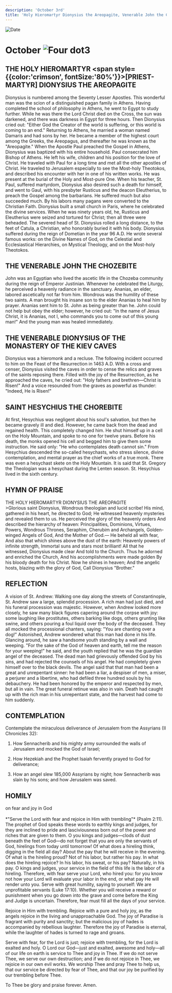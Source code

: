 ```yaml
---
description: 'October 3rd'
title: 'Holy Hieromartyr Dionysius the Areopagite, Venerable John the Chozebite, Venerable Dionysius of the Kiev Caves, St. Hesychius the Chorebite'
---
```


<CustomPaginator />
<RunningHead />

<Image src="/title-imprint.png" height={68} width={50} alt="Date" className="title-imprint"/>

# <div id="date">October <Image className="four-dot" src="/four-dot.png" height={15} width={15} alt="Four dot" />3</div>

## THE HOLY HIEROMARTYR <span style={{color:'crimson', fontSize:'80%'}}>[PRIEST-MARTYR]</span> DIONYSIUS THE AREOPAGITE

Dionysius is numbered among the Seventy Lesser Apostles. This wonderful man was the scion of a distinguished pagan family in Athens. Having completed the school of philosophy in Athens, he went to Egypt to study further. While he was there the Lord Christ died on the Cross, the sun was darkened, and there was darkness in Egypt for three hours. Then Dionysius cried out: "Either God the Creator of the world is suffering, or this world is coming to an end." Returning to Athens, he married a woman named Damaris and had sons by her. He became a member of the highest court among the Greeks, the Areopagus, and thereafter he was known as the "Areopagite." When the Apostle Paul preached the Gospel in Athens, Dionysius was baptized with his entire household. Paul consecrated him Bishop of Athens. He left his wife, children and his position for the love of Christ. He traveled with Paul for a long time and met all the other apostles of Christ. He traveled to Jerusalem especially to see the Most-holy Theotokos, and described his encounter with her in one of his written works. He was present at the burial of the Holy and Most-pure One. When his teacher, St. Paul, suffered martyrdom, Dionysius also desired such a death for himself, and went to Gaul, with his presbyter Rusticus and the deacon Eleutherius, to preach the Gospel among the barbarians. He suffered much but also succeeded much. By his labors many pagans were converted to the Christian Faith.  Dionysius built a small church in Paris, where he celebrated the divine services.  When he was ninety years old, he, Rusticus and Eleutherius were seized and tortured for Christ; then all three were beheaded.  The severed head of St. Dionysius rolled a long distance, to the feet of Catula, a Christian, who honorably buried it with his body. Dionysius suffered during the reign of Dometian in the year 96 A.D.  He wrote several famous works: on the Divine Names of God, on the Celestial and Ecclesiastical Hierarchies, on Mystical Theology, and on the Most-holy Theotokos.

## THE VENERABLE JOHN THE CHOZEBITE

John was an Egyptian who lived the ascetic life in the Chozeba community during the reign of Emperor Justinian. Whenever he celebrated the Liturgy, he perceived a heavenly radiance in the sanctuary. Ananias, an elder, labored ascetically not far from him. Wondrous was the humility of these two saints. A man brought his insane son to the elder Ananias to heal him by prayer. Ananias sent him to St. John as being greater than he. John could not help but obey the elder; however, he cried out: "In the name of Jesus Christ, it is Ananias, not I, who commands you to come out of this young man!" And the young man was healed immediately.

## THE VENERABLE DIONYSIUS OF THE MONASTERY OF THE KIEV CAVES

Dionysius was a hieromonk and a recluse. The following incident occurred to him on the Feast of the Resurrection in 1463 A.D. With a cross and censer, Dionysius visited the caves in order to cense the relics and graves of the saints reposing there. Filled with the joy of the Resurrection, as he approached the caves, he cried out: "Holy fathers and brethren—Christ is Risen!" And a voice resounded from the graves as powerful as thunder: "Indeed, He is Risen!"

## SAINT HESYCHIUS THE CHOREBITE

At first, Hesychius was negligent about his soul's salvation, but then he became gravely ill and died. However, he came back from the dead and regained health. This completely changed him. He shut himself up in a cell on the Holy Mountain, and spoke to no one for twelve years. Before his death, the monks opened his cell and begged him to give them some instruction. He said only: "He who contemplates death cannot sin." From Hesychius descended the so-called hesychasts, who stress silence, divine contemplation, and mental prayer as the chief works of a true monk. There was even a hesychast skete on the Holy Mountain. It is said that St. Gregory the Theologian was a hesychast during the Lenten season. St. Hesychius lived in the sixth century.


## HYMN OF PRAISE
<div style={{textAlign:'center', color:'crimson', fontWeight:'bold'}}>
THE HOLY HIEROMARTYR DIONYSIUS THE AREOPAGITE
</div>
>Glorious saint Dionysius,  
Wondrous theologian and lucid scribe!  
His mind, gathered in his heart, he directed to God;  
He witnessed heavenly mysteries and revealed them to us.  
He perceived the glory of the heavenly orders  
And described the hierarchy of heaven:  
Principalities, Dominions, Virtues, Powers,   
Wondrous Thrones, Seraphim,  
Cherubim and Archangels,  
Golden-winged Angels of God,   
And the Mother of God.—  
He beheld all with fear,  
And also that which shines above the dust of the earth:  
Heavenly powers of infinite strength,  
Immortal suns and stars most brilliant!  
All that he witnessed, Dionysius made clear  
And told to the Church.  
Thus he adorned and enriched the Church,  
And his accomplishments were made golden  
By his bloody death for his Christ.  
Now he shines in heaven;  
And the angelic hosts, blazing with the glory of God,  
Call Dionysius "Brother."  


## REFLECTION

A vision of St. Andrew: Walking one day along the streets of Constantinople, St. Andrew saw a large, splendid procession. A rich man had just died, and his funeral procession was majestic. However, when Andrew looked more closely, he saw many black figures capering around the corpse with joy: some laughing like prostitutes, others barking like dogs, others grunting like swine, and others pouring a foul liquid over the body of the deceased. They all mocked the processional chanters, saying: "You are chanting over a dog!" Astonished, Andrew wondered what this man had done in his life. Glancing around, he saw a handsome youth standing by a wall and weeping. "For the sake of the God of heaven and earth, tell me the reason for your weeping!" he said, and the youth replied that he was the guardian angel of the deceased. The dead man had grievously offended God by his sins, and had rejected the counsels of his angel. He had completely given himself over to the black devils. The angel said that that man had been a great and unrepentant sinner: he had been a liar, a despiser of men, a miser, a perjurer and a libertine, who had defiled three hundred souls by his debauchery. He had been honored by the emperor and respected by men, but all in vain. The great funeral retinue was also in vain. Death had caught up with the rich man in his unrepentant state, and the harvest had come to him suddenly.


## CONTEMPLATION

Contemplate the miraculous deliverance of Jerusalem from the Assyrians (II Chronicles 32):

1. How Sennacherib and his mighty army surrounded the walls of Jerusalem and mocked the God of Israel;

2. How Hezekiah and the Prophet Isaiah fervently prayed to God for deliverance;

3. How an angel slew 185,000 Assyrians by night; how Sennacherib was slain by his sons; and how Jerusalem was saved.


## HOMILY
<div style={{textAlign:'center', color:'crimson', fontWeight:'bold'}}>
on fear and joy in God
</div>
<br />
<div style={{textAlign:'right'}}>
*"Serve the Lord with fear and rejoice in Him with trembling"* (Psalm 2:11).
</div>
The prophet of God speaks these words to earthly kings and judges, for they are inclined to pride and lasciviousness born out of the power and riches that are given to them. O you kings and judges—clods of dust beneath the feet of God—do not forget that you are only the servants of God, hirelings from today until tomorrow! Of what does a hireling think, digging in the field all day? About the pay that he will receive in the evening. Of what is the hireling proud? Not of his labor, but rather his pay. In what does the hireling rejoice? In his labor, his sweat, or his pay? Naturally, in his pay. O kings and judges, your service in the field of this life is the labor of a hireling. Therefore, with fear serve your Lord, who hired you: for you know not how your Lord will evaluate your labor in the end, or what pay He will render unto you. Serve with great humility, saying to yourself: We are unprofitable servants (Luke 17:10). Whether you will receive a reward or punishment when you go down into the grave and come before the King and Judge is uncertain. Therefore, fear must fill all the days of your service. 

Rejoice in Him with trembling. Rejoice with a pure and holy joy, as the angels rejoice in the living and unapproachable God. The joy of Paradise is fragrant with purity and sanctity; but the malicious joy of hades is accompanied by rebellious laughter. Therefore the joy of Paradise is eternal, while the laughter of hades is turned to rage and groans.

Serve with fear, for the Lord is just; rejoice with trembling, for the Lord is exalted and holy. O Lord our God—just and exalted, awesome and holy—all of our life on earth is service to Thee and joy in Thee. If we do not serve Thee, we serve our own destruction; and if we do not rejoice in Thee, we rejoice in our own evil works. We worship Thee and pray Thee to help us, that our service be directed by fear of Thee, and that our joy be purified by our trembling before Thee.

To Thee be glory and praise forever. Amen.